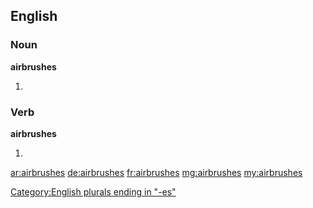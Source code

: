 ==English==

===Noun===
'''airbrushes'''
# {{plural of|airbrush}}

===Verb===
'''airbrushes'''
# {{third-person singular of|airbrush}}

[[Category:English plurals ending in "-es"]]

[[ar:airbrushes]]
[[de:airbrushes]]
[[fr:airbrushes]]
[[mg:airbrushes]]
[[my:airbrushes]]